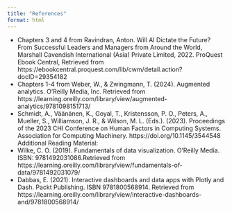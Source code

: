 ```yaml
---
title: "References"
format: html
---
```


* Chapters 3 and 4 from Ravindran, Anton. Will AI Dictate the Future? From Successful Leaders and Managers from Around the World, Marshall Cavendish International (Asia) Private Limited, 2022. ProQuest Ebook Central, Retrieved from https://ebookcentral.proquest.com/lib/cwm/detail.action?docID=29354182  
* Chapters 1-4 from Weber, W., & Zwingmann, T. (2024). Augmented analytics. O’Reilly Media, Inc. Retrieved from https://learning.oreilly.com/library/view/augmented-analytics/9781098151713/ 
* Schmidt, A., Väänänen, K., Goyal, T., Kristensson, P. O., Peters, A., Mueller, S., Williamson, J. R., & Wilson, M. L. (Eds.). (2023). Proceedings of the 2023 CHI Conference on Human Factors in Computing Systems. Association for Computing Machinery. https://doi.org/10.1145/3544548
Additional Reading Material:
* Wilke, C. O. (2019). Fundamentals of data visualization. O’Reilly Media. ISBN: 9781492031086.Retrieved from https://learning.oreilly.com/library/view/fundamentals-of-data/9781492031079/ 
* Dabbas, E. (2021). Interactive dashboards and data apps with Plotly and Dash. Packt Publishing. ISBN 9781800568914. Retrieved from https://learning.oreilly.com/library/view/interactive-dashboards-and/9781800568914/ 
